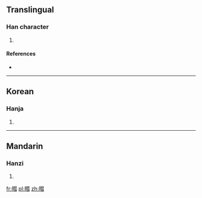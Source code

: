 ==Translingual==

===Han character===
{{Han char|rn=72|rad=日|as=11|sn=15|four=|canj=日手十一 (AQJM), 日手十尸 (AQJS)|ids=⿰[[日]][[彗]]}}

# {{defn|Han|sort=日11}}

====References====
* {{Han ref|kx=0499.280|dkj=14135|dj=0868.340|hdz=21532.010|uh=66B3|ud=26291}}

----

==Korean==

===Hanja===
{{ko-hanja|hangeul=혜|eumhun=반짝일|rv=hye|mr=hye|y=hyey}}

# {{defn|lang=ko|sort=日11}}

----

==Mandarin==

===Hanzi===
{{cmn-hanzi|pin=[[huì]] ([[hui4]])|wg=hui<sup>4</sup>}}

# {{defn|lang=cmn|sort=日11}}

[[fr:暳]]
[[pl:暳]]
[[zh:暳]]